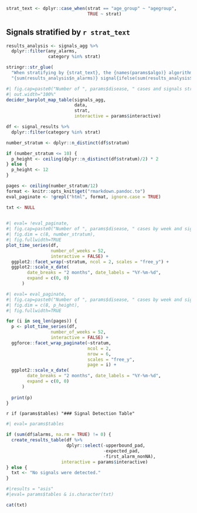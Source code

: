 
```r
strat_text <- dplyr::case_when(strat == "age_group" ~ "agegroup",
                               TRUE ~ strat)

```


## Signals stratified by `r strat_text`

```r
results_analysis <- signals_agg %>% 
  dplyr::filter(any_alarms, 
                category %in% strat)

stringr::str_glue(
  "When stratifying by {strat_text}, the {names(params$algo)} algorithm detects ", 
  "{sum(results_analysis$n_alarms)} signal{ifelse(sum(results_analysis$n_alarms) == 1, '', 's')} in the signal detection period.")
```

```r
#| fig.cap=paste0("Number of ", params$disease, " cases and signals stratified by ", strat_text, ", ", params$country),
#| out.width="100%"
decider_barplot_map_table(signals_agg, 
                          data, 
                          strat,
                          interactive = params$interactive)
```

```r
df <- signal_results %>% 
  dplyr::filter(category %in% strat)

number_stratum <- dplyr::n_distinct(df$stratum)

if (number_stratum <= 10) {
  p_height <- ceiling(dplyr::n_distinct(df$stratum)/2) * 2
} else {
  p_height <- 12 
}

pages <- ceiling(number_stratum/12)
format <- knitr::opts_knit$get("rmarkdown.pandoc.to")
eval_paginate <- !grepl("html", format, ignore.case = TRUE)

txt <- NULL
 
```


```r
#| eval= !eval_paginate,
#| fig.cap=paste0("Number of ", params$disease, " cases by week and signals stratified by ", strat_text, ", ", params$country),
#| fig.dim = c(8, number_stratum),
#| fig.fullwidth=TRUE
plot_time_series(df,
                 number_of_weeks = 52,
                 interactive = FALSE) +
  ggplot2::facet_wrap(~stratum, ncol = 2, scales = "free_y") +
  ggplot2::scale_x_date(
        date_breaks = "2 months", date_labels = "%Y-%m-%d",
        expand = c(0, 0)
      )

```

```r
#| eval= eval_paginate,
#| fig.cap=paste0("Number of ", params$disease, " cases by week and signals stratified by ", strat_text, ", ", params$country),
#| fig.dim = c(8, p_height),
#| fig.fullwidth=TRUE

for (i in seq_len(pages)) {
  p <- plot_time_series(df,
                 number_of_weeks = 52,
                 interactive = FALSE) + 
  ggforce::facet_wrap_paginate(~stratum, 
                               ncol = 2, 
                               nrow = 6, 
                               scales = "free_y",
                               page = i) +
  ggplot2::scale_x_date(
        date_breaks = "2 months", date_labels = "%Y-%m-%d",
        expand = c(0, 0)
      )
  
  print(p)
}


```


`r if (params$tables) "### Signal Detection Table"`

```r
#| eval= params$tables

if (sum(df$alarms, na.rm = TRUE) != 0) {
  create_results_table(df %>% 
                       dplyr::select(-upperbound_pad, 
                                     -expected_pad, 
                                     -first_alarm_nonNA), 
                     interactive = params$interactive)
} else {
  txt <- "No signals were detected."
}


```

```r
#|results = "asis"
#|eval= params$tables & is.character(txt)

cat(txt)

```


